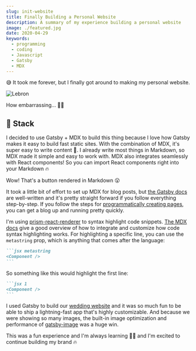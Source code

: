 ```yaml
---
slug: init-website
title: Finally Building a Personal Website
description: A summary of my experience building a personal website
image: ./featured.jpg
date: 2020-04-29
keywords:
  - programming
  - coding
  - Javascript
  - Gatsby
  - MDX
---
```



😅 It took me forever, but I finally got around to making my personal website.

![Lebron](https://media0.giphy.com/media/jVStxzak9yk2Q/giphy.gif?cid=ecf05e47abeeb1f0d60b1975b0854e2637714b5c64ae57e3&rid=giphy.gif)

How embarrassing... 🤦‍♂️

## 🥞 Stack

I decided to use Gatsby + MDX to build this thing because I love how Gatsby makes it easy to build fast static sites.
With the combination of MDX, it's super easy to write content 📝. I already write most things in Markdown, so MDX made
it simple and easy to work with. MDX also integrates seamlessly with React components! So you can import React
components right into your Markdown 🔥

<Counter />

Wow! That's a button rendered in Markdown 😮

It took a little bit of effort to set up MDX for blog posts, but [the Gatsby docs](https://www.gatsbyjs.org/docs/mdx/)
are well-written and it's pretty straight forward if you follow everything step-by-step. If you follow the steps for
[programmatically creating pages](https://www.gatsbyjs.org/docs/mdx/programmatically-creating-pages/), you can get a
blog up and running pretty quickly.

I'm using [prism-react-renderer](https://github.com/FormidableLabs/prism-react-renderer) to syntax highlight code
snippets. [The MDX docs](https://mdxjs.com/guides/syntax-highlighting) give a good overview of how to integrate and
customize how code syntax highlighting works. For highlighting a specific line, you can use the `metastring` prop, which
is anything that comes after the language:

````md
```jsx metastring
<Component />
```
````

So something like this would highlight the first line:

````md
```jsx 1
<Component />
```
````

I used Gatsby to build our [wedding website](https://github.com/dereckquock/derteems) and it was so much fun to be able
to ship a lightning-fast app that's highly customizable. And because we were showing so many images, the built-in image
optimization and performance of [gatsby-image](https://www.gatsbyjs.org/packages/gatsby-image/) was a huge win.

This was a fun experience and I'm always learning 👨‍🎓 and I'm excited to continue building my brand 🔥
